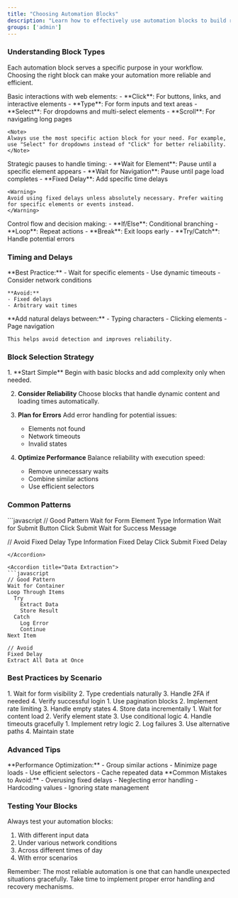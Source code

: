 ```yaml
---
title: "Choosing Automation Blocks"
description: "Learn how to effectively use automation blocks to build reliable workflows"
groups: ['admin']
---
```


### Understanding Block Types

Each automation block serves a specific purpose in your workflow. Choosing the right block can make your automation more reliable and efficient.

<Tabs>
  <Tab title="Action Blocks">
    Basic interactions with web elements:
    - **Click**: For buttons, links, and interactive elements
    - **Type**: For form inputs and text areas
    - **Select**: For dropdowns and multi-select elements
    - **Scroll**: For navigating long pages
    
    <Note>
    Always use the most specific action block for your need. For example, use "Select" for dropdowns instead of "Click" for better reliability.
    </Note>
  </Tab>
  
  <Tab title="Wait Blocks">
    Strategic pauses to handle timing:
    - **Wait for Element**: Pause until a specific element appears
    - **Wait for Navigation**: Pause until page load completes
    - **Fixed Delay**: Add specific time delays
    
    <Warning>
    Avoid using fixed delays unless absolutely necessary. Prefer waiting for specific elements or events instead.
    </Warning>
  </Tab>
  
  <Tab title="Logic Blocks">
    Control flow and decision making:
    - **If/Else**: Conditional branching
    - **Loop**: Repeat actions
    - **Break**: Exit loops early
    - **Try/Catch**: Handle potential errors
  </Tab>
</Tabs>

### Timing and Delays

<CardGroup cols={2}>
  <Card title="Smart Waiting" icon="clock">
    **Best Practice:**
    - Wait for specific elements
    - Use dynamic timeouts
    - Consider network conditions
    
    **Avoid:**
    - Fixed delays
    - Arbitrary wait times
  </Card>
  
  <Card title="Human-Like Pacing" icon="user-clock">
    **Add natural delays between:**
    - Typing characters
    - Clicking elements
    - Page navigation
    
    This helps avoid detection and improves reliability.
  </Card>
</CardGroup>

### Block Selection Strategy

<Steps>
  1. **Start Simple**
     Begin with basic blocks and add complexity only when needed.
  
  2. **Consider Reliability**
     Choose blocks that handle dynamic content and loading times automatically.
  
  3. **Plan for Errors**
     Add error handling for potential issues:
     - Elements not found
     - Network timeouts
     - Invalid states
  
  4. **Optimize Performance**
     Balance reliability with execution speed:
     - Remove unnecessary waits
     - Combine similar actions
     - Use efficient selectors
</Steps>

### Common Patterns

<Accordion title="Form Filling">
```javascript
// Good Pattern
Wait for Form Element
Type Information
Wait for Submit Button
Click Submit
Wait for Success Message

// Avoid
Fixed Delay
Type Information
Fixed Delay
Click Submit
Fixed Delay
```
</Accordion>

<Accordion title="Data Extraction">
```javascript
// Good Pattern
Wait for Container
Loop Through Items
  Try
    Extract Data
    Store Result
  Catch
    Log Error
    Continue
Next Item

// Avoid
Fixed Delay
Extract All Data at Once
```
</Accordion>

### Best Practices by Scenario

<CardGroup cols={2}>
  <Card title="Login Flows" icon="right-to-bracket">
    1. Wait for form visibility
    2. Type credentials naturally
    3. Handle 2FA if needed
    4. Verify successful login
  </Card>
  
  <Card title="Data Collection" icon="database">
    1. Use pagination blocks
    2. Implement rate limiting
    3. Handle empty states
    4. Store data incrementally
  </Card>
  
  <Card title="Dynamic Content" icon="bolt">
    1. Wait for content load
    2. Verify element state
    3. Use conditional logic
    4. Handle timeouts gracefully
  </Card>
  
  <Card title="Error Recovery" icon="shield">
    1. Implement retry logic
    2. Log failures
    3. Use alternative paths
    4. Maintain state
  </Card>
</CardGroup>

### Advanced Tips

<Note>
**Performance Optimization:**
- Group similar actions
- Minimize page loads
- Use efficient selectors
- Cache repeated data
</Note>

<Warning>
**Common Mistakes to Avoid:**
- Overusing fixed delays
- Neglecting error handling
- Hardcoding values
- Ignoring state management
</Warning>

### Testing Your Blocks

Always test your automation blocks:
1. With different input data
2. Under various network conditions
3. Across different times of day
4. With error scenarios

<Note>
Remember: The most reliable automation is one that can handle unexpected situations gracefully. Take time to implement proper error handling and recovery mechanisms.
</Note>
